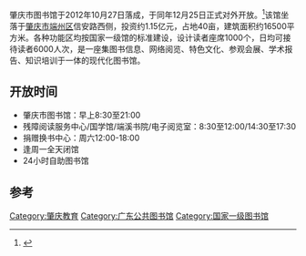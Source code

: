 {{Infobox_Library 
| library_name       = 肇庆市图书馆
| name_en            = Zhaoqing Library
| library_logo       = Zhaoqing_Library_Logo.png
| image              = 
| caption            = 
| type               = [[公共图书馆|公共图书馆]]
| established        = 2012年
| location           = [[广东省|广东省]][[肇庆市|肇庆市]][[端州区|端州区]]信安路西侧
| req_to_access      = 身份证
| website            = http://www.zqlib.cn
| e-mail             = zqlib@zqlib.cn
| phone_num          = 0758—2781199
}}
肇庆市图书馆于2012年10月27日落成，于同年12月25日正式对外开放。<ref>{{Cite web|title=肇庆市图书馆简介|url=http://www.zqlib.cn/information/5231|date=2018-08-01|author=肇庆市图书馆|archive-date=2020-01-28|archive-url=https://web.archive.org/web/20200128052723/http://www.zqlib.cn/information/5231|dead-url=no}}</ref>该馆坐落于[[肇庆市|肇庆市]][[端州区|端州区]]信安路西侧，投资约1.15亿元，占地40亩，建筑面积约16500平方米。各种功能区均按国家一级馆的标准建设，设计读者座席1000个，日均可接待读者6000人次，是一座集图书信息、网络阅览、特色文化、参观会展、学术报告、知识培训于一体的现代化图书馆。

== 开放时间 ==
* 肇庆市图书馆：早上8:30至21:00
* 残障阅读服务中心/国学馆/端溪书院/电子阅览室：8:30至12:00/14:30至17:30
* 捐赠换书中心：周六12:00-18:00
* 逢周一全天闭馆
* 24小时自助图书馆

== 参考 ==
<references/>

{{肇庆}}
[[Category:肇庆教育|Category:肇庆教育]]
[[Category:广东公共图书馆|Category:广东公共图书馆]]
[[Category:国家一级图书馆|Category:国家一级图书馆]]